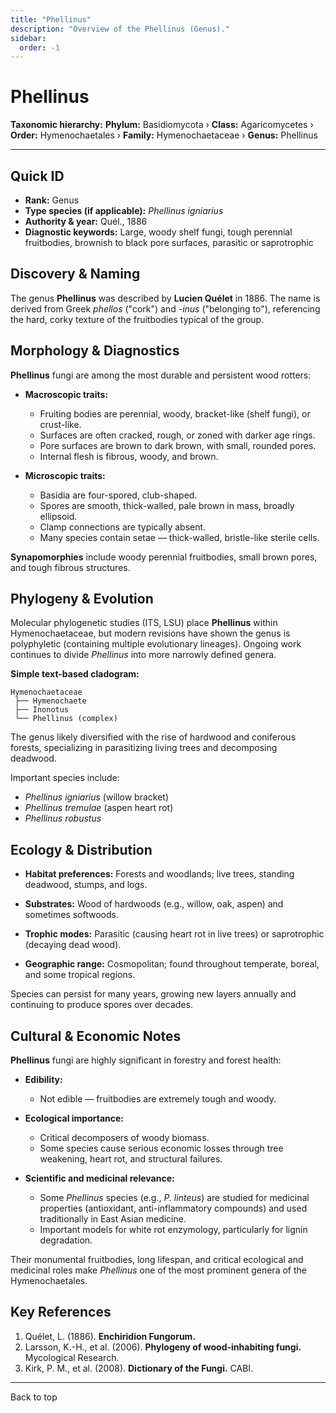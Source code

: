 ```yaml
---
title: "Phellinus"
description: "Overview of the Phellinus (Genus)."
sidebar:
  order: -1
---
```



# Phellinus <Badge variant="note" text="Genus" />

**Taxonomic hierarchy:** **Phylum:** Basidiomycota › **Class:** Agaricomycetes › **Order:** Hymenochaetales › **Family:** Hymenochaetaceae › **Genus:** Phellinus

---

## Quick ID
* **Rank:** Genus  
* **Type species (if applicable):** _Phellinus igniarius_  
* **Authority & year:** Quél., 1886  
* **Diagnostic keywords:** Large, woody shelf fungi, tough perennial fruitbodies, brownish to black pore surfaces, parasitic or saprotrophic  

## Discovery & Naming
The genus **Phellinus** was described by **Lucien Quélet** in 1886. The name is derived from Greek _phellos_ ("cork") and _-inus_ ("belonging to"), referencing the hard, corky texture of the fruitbodies typical of the group.

## Morphology & Diagnostics
**Phellinus** fungi are among the most durable and persistent wood rotters:

- **Macroscopic traits:**
  - Fruiting bodies are perennial, woody, bracket-like (shelf fungi), or crust-like.
  - Surfaces are often cracked, rough, or zoned with darker age rings.
  - Pore surfaces are brown to dark brown, with small, rounded pores.
  - Internal flesh is fibrous, woody, and brown.

- **Microscopic traits:**
  - Basidia are four-spored, club-shaped.
  - Spores are smooth, thick-walled, pale brown in mass, broadly ellipsoid.
  - Clamp connections are typically absent.
  - Many species contain setae — thick-walled, bristle-like sterile cells.

**Synapomorphies** include woody perennial fruitbodies, small brown pores, and tough fibrous structures.

## Phylogeny & Evolution
Molecular phylogenetic studies (ITS, LSU) place **Phellinus** within Hymenochaetaceae, but modern revisions have shown the genus is polyphyletic (containing multiple evolutionary lineages). Ongoing work continues to divide _Phellinus_ into more narrowly defined genera.

**Simple text-based cladogram:**
```
Hymenochaetaceae
 ├── Hymenochaete
 ├── Inonotus
 └── Phellinus (complex)
```
The genus likely diversified with the rise of hardwood and coniferous forests, specializing in parasitizing living trees and decomposing deadwood.

Important species include:

- _Phellinus igniarius_ (willow bracket)
- _Phellinus tremulae_ (aspen heart rot)
- _Phellinus robustus_

## Ecology & Distribution
- **Habitat preferences:** Forests and woodlands; live trees, standing deadwood, stumps, and logs.
- **Substrates:** Wood of hardwoods (e.g., willow, oak, aspen) and sometimes softwoods.
- **Trophic modes:** Parasitic (causing heart rot in live trees) or saprotrophic (decaying dead wood).

- **Geographic range:** Cosmopolitan; found throughout temperate, boreal, and some tropical regions.

Species can persist for many years, growing new layers annually and continuing to produce spores over decades.

## Cultural & Economic Notes
**Phellinus** fungi are highly significant in forestry and forest health:

- **Edibility:**
  - Not edible — fruitbodies are extremely tough and woody.

- **Ecological importance:**
  - Critical decomposers of woody biomass.
  - Some species cause serious economic losses through tree weakening, heart rot, and structural failures.

- **Scientific and medicinal relevance:**
  - Some _Phellinus_ species (e.g., _P. linteus_) are studied for medicinal properties (antioxidant, anti-inflammatory compounds) and used traditionally in East Asian medicine.
  - Important models for white rot enzymology, particularly for lignin degradation.

Their monumental fruitbodies, long lifespan, and critical ecological and medicinal roles make _Phellinus_ one of the most prominent genera of the Hymenochaetales.

## Key References
1. Quélet, L. (1886). **Enchiridion Fungorum.**  
2. Larsson, K.-H., et al. (2006). **Phylogeny of wood-inhabiting fungi.** Mycological Research.  
3. Kirk, P. M., et al. (2008). **Dictionary of the Fungi.** CABI.

---

<LinkButton href="#top" variant="minimal" icon="arrow-up">
  Back to top
</LinkButton>
